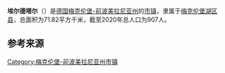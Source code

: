 {{noteTA|G1=德国地名|G2=Landkreis|G3=单位}}
{{Infobox settlement
| name = 埃尔德塔尔
| native_name = {{lang|de|Eldetal}}
| settlement_type = {{GER}}[[市镇_(德国)|市镇]]
| image_skyline = Elde-in-Wredenhagen-09-08-2008-012.jpg
| image_caption = 埃尔德塔尔风光
| image_flag = 
| image_seal = 
| image_map = Eldetal in MSE.svg
| map_caption = 埃尔德塔尔在梅克伦堡湖区县的位置
| pushpin_map = Germany
| pushpin_relief = Relief Map of Germany.svg
| pushpin_label_position = left
| pushpin_map_caption = 埃尔德塔尔在德国的位置
| subdivision_type = 国家
| subdivision_name = {{GER}}
| subdivision_type1 = [[联邦州_(德国)|州]]
| subdivision_name1 = [[梅克伦堡-前波美拉尼亚州|梅克伦堡-前波美拉尼亚州]]
| subdivision_type2 = [[县_(德国)|县]]
| subdivision_name2 = [[梅克伦堡湖区县|梅克伦堡湖区县]]
| seat = Marktplatz 1<br>17207 Röbel/Müritz
| leader_party = [[无党籍|无党籍]]
| leader_title = [[市长|市长]]
| leader_name = Manfred Pitann
| elevation_m = 68
| area_footnotes = 
| area_total_km2 = 71.82
| population_as_of = 2019年12月31日
| population_footnotes = 
| population_total = 907
| population_density_km2 = auto
| timezone = [[欧洲中部时间|CET]]
| utc_offset = +1
| timezone_DST = [[欧洲中部夏令时间|CEST]]
| utc_offset_DST = +2
| coordinates = {{coord|53|18|00|N|12|28|00|E|display=inline,title|region:DE_type:city}}
| postal_code_type = [[德国邮政编码列表|邮政编码]]
| postal_code = 17209
| registration_plate_type = [[德国车辆号牌|车辆号牌]]
| registration_plate = MSE, AT, DM, MC, MST, MÜR, NZ, RM, WRN
| blank_name = 
| blank_info = 
| website = 
| footnotes = 资料最后更新：{{date|2021-01-31|iso}}
}}

'''埃尔德塔尔'''（{{lang-de|Eldetal}}）是[[德国|德国]][[梅克伦堡-前波美拉尼亚州|梅克伦堡-前波美拉尼亚州]]的[[市镇_(德国)|市镇]]，隶属于[[梅克伦堡湖区县|梅克伦堡湖区县]]，总面积为71.82平方千米，截至2020年总人口为907人。

== 参考来源 ==
{{reflist}}

{{梅克伦堡湖区县行政区划}}
{{Authority control}}
[[Category:梅克伦堡-前波美拉尼亚州市镇|Category:梅克伦堡-前波美拉尼亚州市镇]]